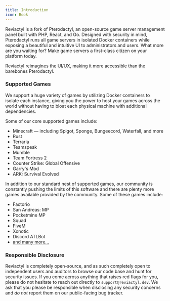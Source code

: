 ```yaml
---
title: Introduction
icon: Book
---
```


Reviactyl is a fork of Pterodactyl, an open-source game server management panel built with PHP, React, and Go. Designed with security in mind, Pterodactyl runs all game servers in isolated Docker containers while exposing a beautiful and intuitive UI to administrators and users. What more are you waiting for? Make game servers a first-class citizen on your platform today.

Reviactyl reimagines the UI/UX, making it more accessible than the barebones Pterodactyl.

### Supported Games

We support a huge variety of games by utilizing Docker containers to isolate each instance, giving you the power to host your games across the world without having to bloat each physical machine with additional dependencies.

Some of our core supported games include:

- Minecraft — including Spigot, Sponge, Bungeecord, Waterfall, and more
- Rust
- Terraria
- Teamspeak
- Mumble
- Team Fortress 2
- Counter Strike: Global Offensive
- Garry's Mod
- ARK: Survival Evolved

In addition to our standard nest of supported games, our community is constantly pushing the limits of this software and there are plenty more games available provided by the community. Some of these games include:

- Factorio
- San Andreas: MP
- Pocketmine MP
- Squad
- FiveM
- Xonotic
- Discord ATLBot
- [and many more...](https://pterodactyleggs.com/)

### Responsible Disclosure

Reviactyl is completely open-source, and as such completely open to independent users and auditors to browse our code base and hunt for security issues. If you come across anything that raises red flags for you, please do not hesitate to reach out directly to `support@reviactyl.dev`. We ask that you please be responsible when disclosing any security concerns and _do not_ report them on our public-facing bug tracker.
